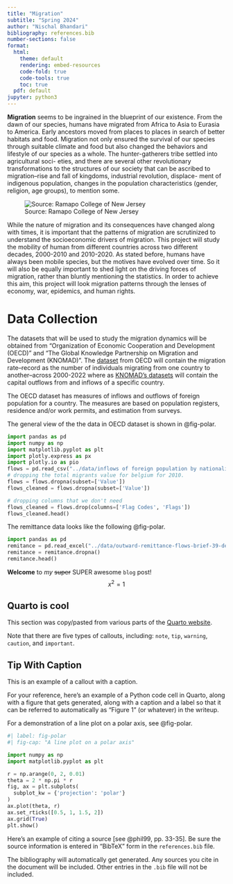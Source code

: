 ```yaml
---
title: "Migration"
subtitle: "Spring 2024"
author: "Nischal Bhandari"
bibliography: references.bib
number-sections: false
format:
  html:
    theme: default
    rendering: embed-resources
    code-fold: true
    code-tools: true
    toc: true
  pdf: default
jupyter: python3
---
```


**Migration** seems to be ingrained in the blueprint of our existence. From the dawn of our species, humans have migrated from Africa to Asia to Eurasia to America. Early ancestors moved from places to places in search of better habitats and food. Migration not only ensured the survival of our species through suitable climate and food but also changed the behaviors and lifestyle of our species as a whole. The hunter-gatherers tribe settled into agricultural soci- eties, and there are several other revolutionary transformations to the structures of our society that can be ascribed to migration–rise and fall of kingdoms, industrial revolution, displace- ment of indigenous population, changes in the population characteristics (gender, religion, age groups), to mention some. 

![Source: Ramapo College of New Jersey](https://store.laphamsquarterly.us/media/310.jpg){fig-alt="A photo of the arch at Ramapo College."}

While the nature of migration and its consequences have changed along with times, it is important that the patterns of migration are scrutinized to understand the socioeconomic drivers of migration. This project will study the mobility of human from different countries across two different decades, 2000-2010 and 2010-2020. As stated before, humans have always been mobile species, but the motives have evolved over time. So it will also be equally important to shed light on the driving forces of migration, rather than bluntly mentioning the statistics. In order to achieve this aim, this project will look migration patterns through the lenses of economy, war, epidemics, and human rights.

# Data Collection

The datasets that will be used to study the migration dynamics will be obtained from "Organization of Economic Cooperation and Development (OECD)" and "The Global Knowledge Partnership on Migration and Development (KNOMAD)".
The [dataset](https://stats.oecd.org/Index.aspx?DataSetCode=MIG) from OECD will contain the migration rate--record as the number of individuals migrating from one country to another--across 2000-2022 where as [KNOMAD's datasets](https://www.knomad.org/data/remittances) will contain the capital outflows from and inflows of a specific country.

The OECD dataset has measures of inflows and outflows of foreign population for a country. The measures are based on population registers, residence and/or work permits, and estimation from surveys.

The general view of the the data in OECD dataset is shown in @fig-polar.

```python
import pandas as pd
import numpy as np
import matplotlib.pyplot as plt
import plotly.express as px
import plotly.io as pio
flows = pd.read_csv("../data/inflows of foreign population by nationality.csv", low_memory=False)
# dropping the total migrants value for belgium for 2010.
flows = flows.dropna(subset=['Value'])
flows_cleaned = flows.dropna(subset=['Value'])

# dropping columns that we don't need
flows_cleaned = flows.drop(columns=['Flag Codes', 'Flags'])
flows_cleaned.head()
```

The remittance data looks like the following @fig-polar.
```python
import pandas as pd
remitance = pd.read_excel("../data/outward-remittance-flows-brief-39-december-2023-revised-as-of-mar.8-2024_1.xlsx", header = 1, index_col= None)
remitance = remitance.dropna()
remitance.head()
```

**Welcome** to *my* ~~super~~ SUPER awesome `blog` post!
$$x^2 = 1$$

## Quarto is cool

This section was copy/pasted from various parts of the [Quarto website](https://quarto.org/docs/get-started/hello/vscode.html).

:::{.callout-note}
Note that there are five types of callouts, including:
`note`, `tip`, `warning`, `caution`, and `important`.
:::

:::{.callout-tip}
## Tip With Caption

This is an example of a callout with a caption.
:::


For your reference, here's an example of a Python code cell in Quarto, along with a figure that gets generated, along with a caption and a label so that it can be referred to automatically as "Figure 1" (or whatever) in the writeup.

For a demonstration of a line plot on a polar axis, see @fig-polar.

```python
#| label: fig-polar
#| fig-cap: "A line plot on a polar axis"

import numpy as np
import matplotlib.pyplot as plt

r = np.arange(0, 2, 0.01)
theta = 2 * np.pi * r
fig, ax = plt.subplots(
  subplot_kw = {'projection': 'polar'} 
)
ax.plot(theta, r)
ax.set_rticks([0.5, 1, 1.5, 2])
ax.grid(True)
plt.show()
```

Here's an example of citing a source [see @phil99, pp. 33-35]. Be sure the source information is entered in "BibTeX" form in the `references.bib` file.


The bibliography will automatically get generated. Any sources you cite in the document will be included. Other entries in the `.bib` file will not be included.